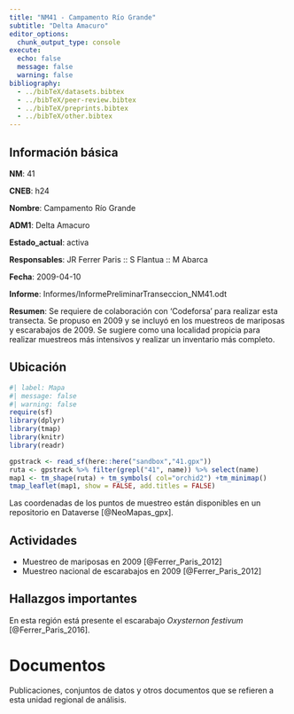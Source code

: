 ```yaml
---
title: "NM41 - Campamento Río Grande"
subtitle: "Delta Amacuro"
editor_options: 
  chunk_output_type: console
execute:
  echo: false 
  message: false
  warning: false
bibliography: 
  - ../bibTeX/datasets.bibtex
  - ../bibTeX/peer-review.bibtex
  - ../bibTeX/preprints.bibtex
  - ../bibTeX/other.bibtex
---
```


## Información básica

**NM**: 41

**CNEB**: h24

**Nombre**: Campamento Río Grande

**ADM1**: Delta Amacuro

**Estado_actual**: activa

**Responsables**: JR Ferrer Paris :: S Flantua :: M Abarca

**Fecha**: 2009-04-10

**Informe**: Informes/InformePreliminarTranseccion_NM41.odt

**Resumen**: Se requiere de colaboración con 'Codeforsa' para realizar esta transecta. Se propuso en 2009 y se incluyó en los muestreos de mariposas y escarabajos de 2009. Se sugiere como una localidad propicia para realizar muestreos más intensivos y realizar un inventario más completo.


## Ubicación

```r
#| label: Mapa
#| message: false
#| warning: false
require(sf)
library(dplyr)
library(tmap)
library(knitr)
library(readr)

gpstrack <- read_sf(here::here("sandbox","41.gpx"))
ruta <- gpstrack %>% filter(grepl("41", name)) %>% select(name) 
map1 <- tm_shape(ruta) + tm_symbols( col="orchid2") +tm_minimap()
tmap_leaflet(map1, show = FALSE, add.titles = FALSE)
```

Las coordenadas de los puntos de muestreo están disponibles en un repositorio en Dataverse [@NeoMapas_gpx].


## Actividades

- Muestreo de mariposas en 2009 [@Ferrer_Paris_2012]
- Muestreo nacional de escarabajos en 2009 [@Ferrer_Paris_2012]


## Hallazgos importantes

En esta región está presente el escarabajo *Oxysternon festivum* [@Ferrer_Paris_2016].


# Documentos

Publicaciones, conjuntos de datos y otros documentos que se refieren a esta unidad regional de análisis.

::: {#refs}
:::


